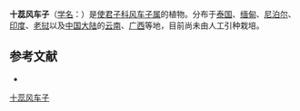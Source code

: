 {{Speciesbox
| name = 十蕊风车子
| status = 
| status_system = 
| image =
| genus = Combretum
| species = roxburghii
| authority = Spreng.
}}

'''十蕊风车子'''（[[学名|学名]]：{{lang|la|''Combretum roxburghii''}}）是[[使君子科|使君子科]][[风车子属|风车子属]]的植物。分布于[[泰国|泰国]]、[[缅甸|缅甸]]、[[尼泊尔|尼泊尔]]、[[印度|印度]]、[[老挝|老挝]]以及[[中国大陆|中国大陆]]的[[云南|云南]]、[[广西|广西]]等地，目前尚未由人工引种栽培。

== 参考文献 ==
<div class="references-small">
* {{cite web| url =http://www.bioinfo.cn/db05/KmzwSpecies.php?action=view&id=2771| title =十蕊风车子| work =《中国高等植物数据库全库》| publisher =中国科学院微生物研究所| author =昆明植物研究所| accessdate =2009-02-23| deadurl =yes| archiveurl =https://web.archive.org/web/20160305025725/http://www.bioinfo.cn/db05/KmzwSpecies.php?action=view&id=2771| archivedate =2016-03-05}}
</div>
{{Taxonbar|from=Q10904696}}

[[Category:风车子属|十蕊风车子]]


{{植物小作品}}